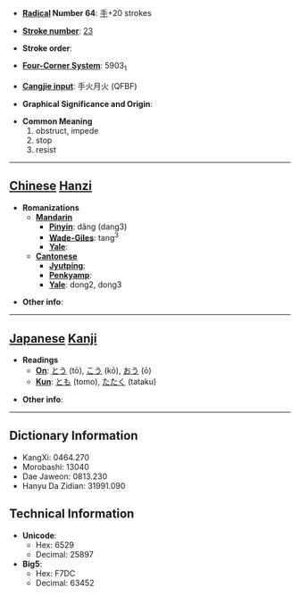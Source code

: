 * '''[[Wiktionary:Chinese radical index| Radical]] Number 64''': [[Wiktionary:Chinese radical index 手|手]]+20 strokes

* '''[[Wiktionary:Chinese total strokes index|Stroke number]]''': [[Wiktionary:Chinese total strokes index 23|23]]

* '''Stroke order''': 

* '''[[Wiktionary:Chinese four corner index|Four-Corner System]]''': 5903<sub>1</sub>

* '''[[Wiktionary:Chinese Cangjie index|Cangjie input]]''': 手火月火 (QFBF)

* '''Graphical Significance and Origin''': 

* '''Common Meaning'''
*#obstruct, impede
*# stop
*# resist


----

== [[Chinese]] [[Hanzi]] ==

* '''Romanizations'''
** '''[[Mandarin]]'''
*** '''[[Pinyin]]''': dǎng (dang3)
*** '''[[Wade-Giles]]''': tang<sup>3</sup>
*** '''[[Yale]]''': 
** '''[[Cantonese]]'''
*** '''[[Jyutping]]''':
*** '''[[Penkyamp]]''': 
*** '''[[Yale]]''': dong2, dong3

* '''Other info''': 

----

== [[Japanese]] [[Kanji]] ==

* '''Readings'''
** '''[[On]]''': [[とう]] (tō), [[こう]] (kō), [[おう]] (ō)
** '''[[Kun]]''': [[とも]] (tomo), [[たたく]] (tataku)

* '''Other info''':  

----

== Dictionary Information ==

* KangXi: 0464.270
* Morobashi: 13040
* Dae Jaweon: 0813.230
* Hanyu Da Zidian: 31991.090

== Technical Information ==

* '''Unicode''':
** Hex: 6529
** Decimal: 25897
* '''Big5''':
** Hex: F7DC
** Decimal: 63452